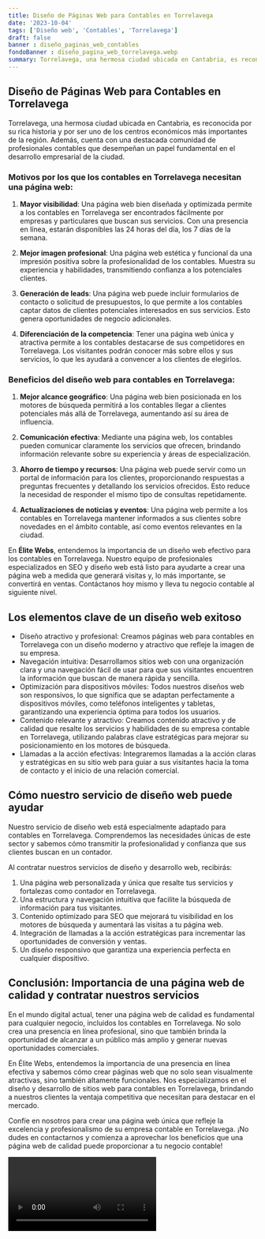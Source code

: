 ```yaml
---
title: Diseño de Páginas Web para Contables en Torrelavega
date: '2023-10-04'
tags: ['Diseño web', 'Contables', 'Torrelavega']
draft: false
banner : diseño_paginas_web_contables
fondoBanner : diseño_pagina_web_torrelavega.webp
summary: Torrelavega, una hermosa ciudad ubicada en Cantabria, es reconocida por su rica historia y por ser uno de los centros económicos más importantes de la región. Además, cuenta con una destacada comunidad de profesionales contables que desempeñan un papel fundamental en el desarrollo empresarial de la ciudad.
---
```


## Diseño de Páginas Web para Contables en Torrelavega

Torrelavega, una hermosa ciudad ubicada en Cantabria, es reconocida por su rica historia y por ser uno de los centros económicos más importantes de la región. Además, cuenta con una destacada comunidad de profesionales contables que desempeñan un papel fundamental en el desarrollo empresarial de la ciudad.

### Motivos por los que los contables en Torrelavega necesitan una página web:

1. **Mayor visibilidad**: Una página web bien diseñada y optimizada permite a los contables en Torrelavega ser encontrados fácilmente por empresas y particulares que buscan sus servicios. Con una presencia en línea, estarán disponibles las 24 horas del día, los 7 días de la semana.

2. **Mejor imagen profesional**: Una página web estética y funcional da una impresión positiva sobre la profesionalidad de los contables. Muestra su experiencia y habilidades, transmitiendo confianza a los potenciales clientes.

3. **Generación de leads**: Una página web puede incluir formularios de contacto o solicitud de presupuestos, lo que permite a los contables captar datos de clientes potenciales interesados en sus servicios. Esto genera oportunidades de negocio adicionales.

4. **Diferenciación de la competencia**: Tener una página web única y atractiva permite a los contables destacarse de sus competidores en Torrelavega. Los visitantes podrán conocer más sobre ellos y sus servicios, lo que les ayudará a convencer a los clientes de elegirlos.

### Beneficios del diseño web para contables en Torrelavega:

1. **Mejor alcance geográfico**: Una página web bien posicionada en los motores de búsqueda permitirá a los contables llegar a clientes potenciales más allá de Torrelavega, aumentando así su área de influencia.

2. **Comunicación efectiva**: Mediante una página web, los contables pueden comunicar claramente los servicios que ofrecen, brindando información relevante sobre su experiencia y áreas de especialización.

3. **Ahorro de tiempo y recursos**: Una página web puede servir como un portal de información para los clientes, proporcionando respuestas a preguntas frecuentes y detallando los servicios ofrecidos. Esto reduce la necesidad de responder el mismo tipo de consultas repetidamente.

4. **Actualizaciones de noticias y eventos**: Una página web permite a los contables en Torrelavega mantener informados a sus clientes sobre novedades en el ámbito contable, así como eventos relevantes en la ciudad.

En **Élite Webs**, entendemos la importancia de un diseño web efectivo para los contables en Torrelavega. Nuestro equipo de profesionales especializados en SEO y diseño web está listo para ayudarte a crear una página web a medida que generará visitas y, lo más importante, se convertirá en ventas. Contáctanos hoy mismo y lleva tu negocio contable al siguiente nivel.

<GifSeo />

<Cta />

## Los elementos clave de un diseño web exitoso

- Diseño atractivo y profesional: Creamos páginas web para contables en Torrelavega con un diseño moderno y atractivo que refleje la imagen de su empresa.
- Navegación intuitiva: Desarrollamos sitios web con una organización clara y una navegación fácil de usar para que sus visitantes encuentren la información que buscan de manera rápida y sencilla.
- Optimización para dispositivos móviles: Todos nuestros diseños web son responsivos, lo que significa que se adaptan perfectamente a dispositivos móviles, como teléfonos inteligentes y tabletas, garantizando una experiencia óptima para todos los usuarios.
- Contenido relevante y atractivo: Creamos contenido atractivo y de calidad que resalte los servicios y habilidades de su empresa contable en Torrelavega, utilizando palabras clave estratégicas para mejorar su posicionamiento en los motores de búsqueda.
- Llamadas a la acción efectivas: Integraremos llamadas a la acción claras y estratégicas en su sitio web para guiar a sus visitantes hacia la toma de contacto y el inicio de una relación comercial.

## Cómo nuestro servicio de diseño web puede ayudar

Nuestro servicio de diseño web está especialmente adaptado para contables en Torrelavega. Comprendemos las necesidades únicas de este sector y sabemos cómo transmitir la profesionalidad y confianza que sus clientes buscan en un contador.

Al contratar nuestros servicios de diseño y desarrollo web, recibirás:

1. Una página web personalizada y única que resalte tus servicios y fortalezas como contador en Torrelavega.
2. Una estructura y navegación intuitiva que facilite la búsqueda de información para tus visitantes.
3. Contenido optimizado para SEO que mejorará tu visibilidad en los motores de búsqueda y aumentará las visitas a tu página web.
4. Integración de llamadas a la acción estratégicas para incrementar las oportunidades de conversión y ventas.
5. Un diseño responsivo que garantiza una experiencia perfecta en cualquier dispositivo.

## Conclusión: Importancia de una página web de calidad y contratar nuestros servicios

En el mundo digital actual, tener una página web de calidad es fundamental para cualquier negocio, incluidos los contables en Torrelavega. No solo crea una presencia en línea profesional, sino que también brinda la oportunidad de alcanzar a un público más amplio y generar nuevas oportunidades comerciales.

En Élite Webs, entendemos la importancia de una presencia en línea efectiva y sabemos cómo crear páginas web que no solo sean visualmente atractivas, sino también altamente funcionales. Nos especializamos en el diseño y desarrollo de sitios web para contables en Torrelavega, brindando a nuestros clientes la ventaja competitiva que necesitan para destacar en el mercado.

Confíe en nosotros para crear una página web única que refleje la excelencia y profesionalismo de su empresa contable en Torrelavega. ¡No dudes en contactarnos y comienza a aprovechar los beneficios que una página web de calidad puede proporcionar a tu negocio contable!

<Video />

<CtaBot job='Contables' city='Torrelavega'/>

<Gmaps query='Torrelavega+españa+maps' />